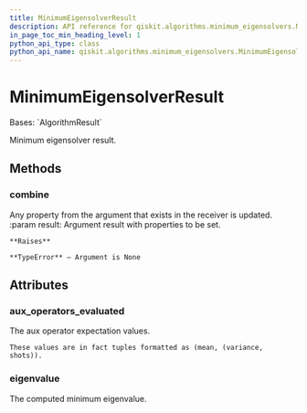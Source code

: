 ```yaml
---
title: MinimumEigensolverResult
description: API reference for qiskit.algorithms.minimum_eigensolvers.MinimumEigensolverResult
in_page_toc_min_heading_level: 1
python_api_type: class
python_api_name: qiskit.algorithms.minimum_eigensolvers.MinimumEigensolverResult
---
```


# MinimumEigensolverResult

<Class id="qiskit.algorithms.minimum_eigensolvers.MinimumEigensolverResult" github="https://github.com/qiskit/qiskit/tree/stable/0.24/qiskit/algorithms/minimum_eigensolvers/minimum_eigensolver.py" signature="MinimumEigensolverResult">
  Bases: `AlgorithmResult`

  Minimum eigensolver result.

  ## Methods

  <span id="qiskit-algorithms-minimum-eigensolvers-minimumeigensolverresult-combine" />

  ### combine

  <Function id="qiskit.algorithms.minimum_eigensolvers.MinimumEigensolverResult.combine" name="combine" signature="MinimumEigensolverResult.combine(result)">
    Any property from the argument that exists in the receiver is updated. :param result: Argument result with properties to be set.

    **Raises**

    **TypeError** – Argument is None
  </Function>

  ## Attributes

  ### aux\_operators\_evaluated

  <Attribute id="qiskit.algorithms.minimum_eigensolvers.MinimumEigensolverResult.aux_operators_evaluated" name="aux_operators_evaluated">
    The aux operator expectation values.

    These values are in fact tuples formatted as (mean, (variance, shots)).
  </Attribute>

  ### eigenvalue

  <Attribute id="qiskit.algorithms.minimum_eigensolvers.MinimumEigensolverResult.eigenvalue" name="eigenvalue">
    The computed minimum eigenvalue.
  </Attribute>
</Class>

